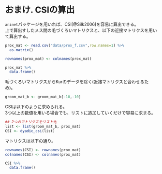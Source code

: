 # おまけ. CSIの算出  
`aninet`パッケージを用いれば、CSI[@Silk2006]を容易に算出できる。  
上で算出すしたメス間の毛づくろいマトリクスと、以下の近接マトリクスを用いて算出する。  
```r
prox_mat <- read.csv("data/prox_f.csv",row.names=1) %>% 
  as.matrix()

rownames(prox_mat) <- colnames(prox_mat)

prox_mat %>% 
  data.frame()
```

毛づくろいマトリクスからKurのデータを除く(近接マトリクスと合わせるため)。  
```r
groom_mat_b <- groom_mat_b[-10,-10]
```

CSIは以下のように求められる。  
3つ以上の数値を用いる場合でも、リストに追加していくだけで容易に求まる。  
```r
## 2つのマトリクスをリスト化
list <- list(groom_mat_b, prox_mat)
CSI <- dyadic_csi(list)
```

マトリクスは以下の通り。  
```r
rownames(CSI) <- rownames(prox_mat)
colnames(CSI) <- colnames(prox_mat)

CSI %>% 
  data.frame()
```
